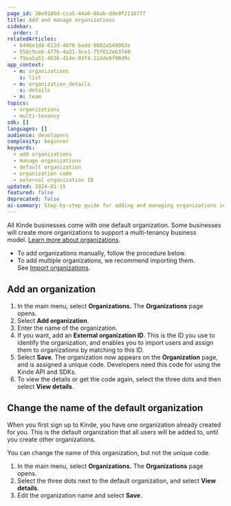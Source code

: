 ```yaml
---
page_id: 38e9186d-cca5-44a6-86ab-dde9f21167ff
title: Add and manage organizations
sidebar:
  order: 3
relatedArticles:
  - b446e1d8-812d-4070-badd-9602a549063e
  - 556c9ce6-477b-4a31-9ce1-75f612eb3740
  - 79ea5a51-4036-414e-93f4-21dde0f98d9c
app_context:
  - m: organizations
    s: list
  - m: organization_details
    s: details
  - m: team
topics:
  - organizations
  - multi-tenancy
sdk: []
languages: []
audience: developers
complexity: beginner
keywords:
  - add organizations
  - manage organizations
  - default organization
  - organization code
  - external organization ID
updated: 2024-01-15
featured: false
deprecated: false
ai-summary: Step-by-step guide for adding and managing organizations in Kinde, including creating new organizations, modifying the default organization, and understanding organization codes.
---
```


All Kinde businesses come with one default organization. Some businesses will create more organizations to support a multi-tenancy business model. [Learn more about organizations](/build/organizations/multi-tenancy-using-organizations/).

- To add organizations manually, follow the procedure below.
- To add multiple organizations, we recommend importing them. See [Import organizations](/build/organizations/import-organizations/).

## Add an organization

1. In the main menu, select **Organizations.** The **Organizations** page opens.
2. Select **Add organization**.
3. Enter the name of the organization.
4. If you want, add an **External organization ID**. This is the ID you use to identify the organization, and enables you to import users and assign them to organizations by matching to this ID.
5. Select **Save**. The organization now appears on the **Organization** page, and is assigned a unique code. Developers need this code for using the Kinde API and SDKs.
6. To view the details or get the code again, select the three dots and then select **View details**.

## Change the name of the default organization

When you first sign up to Kinde, you have one organization already created for you. This is the default organization that all users will be added to, until you create other organizations.

You can change the name of this organization, but not the unique code.

1. In the main menu, select **Organizations.** The **Organizations** page opens.
2. Select the three dots next to the default organization, and select **View details**.
3. Edit the organization name and select **Save**.
